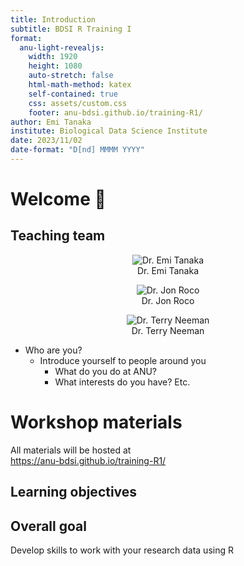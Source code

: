 ```yaml
---
title: Introduction 
subtitle: BDSI R Training I
format:
  anu-light-revealjs:
    width: 1920
    height: 1080
    auto-stretch: false
    html-math-method: katex
    self-contained: true
    css: assets/custom.css
    footer: anu-bdsi.github.io/training-R1/
author: Emi Tanaka
institute: Biological Data Science Institute
date: 2023/11/02
date-format: "D[nd] MMMM YYYY"
---
```



# Welcome 👋


## Teaching team 

::: {layout-ncol=3 style="text-align:center;"}


![Dr. Emi Tanaka](images/emi-square.png){.circle-image-120}

![Dr. Jon Roco](images/dummy.jpg){.circle-image-120}

![Dr. Terry Neeman](images/terry.jpeg){.circle-image-120}

:::

::: fragment

- Who are you?
  - Introduce yourself to people around you
    - What do you do at ANU?
    - What interests do you have? Etc.
    
:::

# Workshop materials

::: box

All materials will be hosted at<br> [<https://anu-bdsi.github.io/training-R1/>]{.f-headline target="_blank"}

:::


## Learning objectives

::: callout-note

## Overall goal

Develop skills to work with your research data using R 

:::


